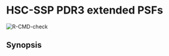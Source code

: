 # HSC-SSP PDR3 extended PSFs

<!-- badges: start -->
![R-CMD-check](https://github.com/asgr/ProFound/workflows/R-CMD-check/badge.svg)
<!-- badges: end -->

## Synopsis

